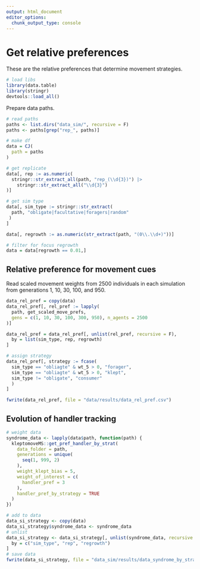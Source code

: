 ```yaml
---
output: html_document
editor_options:
  chunk_output_type: console
---
```


# Get relative preferences

These are the relative preferences that determine movement strategies.

```r
# load libs
library(data.table)
library(stringr)
devtools::load_all()
```

Prepare data paths.

```r
# read paths
paths <- list.dirs("data_sim/", recursive = F)
paths <- paths[grep("rep_", paths)]

# make df
data = CJ(
  path = paths
)

# get replicate
data[, rep := as.numeric(
  stringr::str_extract_all(path, "rep_(\\d{3})") |> 
    stringr::str_extract_all("\\d{3}")
)]

# get sim type
data[, sim_type := stringr::str_extract(
  path, "obligate|facultative|foragers|random"
 ) 
]

data[, regrowth := as.numeric(str_extract(path, "(0\\.\\d+)"))]

# filter for focus regrowth
data = data[regrowth == 0.01,]
```

## Relative preference for movement cues

Read scaled movement weights from 2500 individuals in each simulation from generations 1, 10, 30, 100, and 950.

```r
data_rel_pref = copy(data)
data_rel_pref[, rel_pref := lapply(
  path, get_scaled_move_prefs, 
  gens = c(1, 10, 30, 100, 300, 950), n_agents = 2500
)]

data_rel_pref = data_rel_pref[, unlist(rel_pref, recursive = F),
  by = list(sim_type, rep, regrowth)
]

# assign strategy
data_rel_pref[, strategy := fcase(
  sim_type == "obliagte" & wt_5 > 0, "forager", 
  sim_type == "obliagte" & wt_5 > 0, "klept",
  sim_type != "obligate", "consumer"
  )
]

fwrite(data_rel_pref, file = "data/results/data_rel_pref.csv")
```

## Evolution of handler tracking

```r
# weight data
syndrome_data <- lapply(data$path, function(path) {
  kleptomoveMS::get_pref_handler_by_strat(
    data_folder = path,
    generations = unique(
      seq(1, 999, 2)
    ),
    weight_klept_bias = 5,
    weight_of_interest = c(
      handler_pref = 3
    ),
    handler_pref_by_strategy = TRUE
  )
})

# add to data
data_si_strategy <- copy(data)
data_si_strategy$syndrome_data <- syndrome_data
# unlist
data_si_strategy <- data_si_strategy[, unlist(syndrome_data, recursive = FALSE),
  by = c("sim_type", "rep", "regrowth")
]
# save data
fwrite(data_si_strategy, file = "data_sim/results/data_syndrome_by_strategy.csv")
```